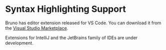 # Syntax Highlighting Support

Bruno has editor extension released for VS Code.  You can download it from the [Visual Studio Marketplace](https://marketplace.visualstudio.com/items?itemName=bruno-api-client.bruno).

Extensions for IntelliJ and the JetBrains family of IDEs are under development.
